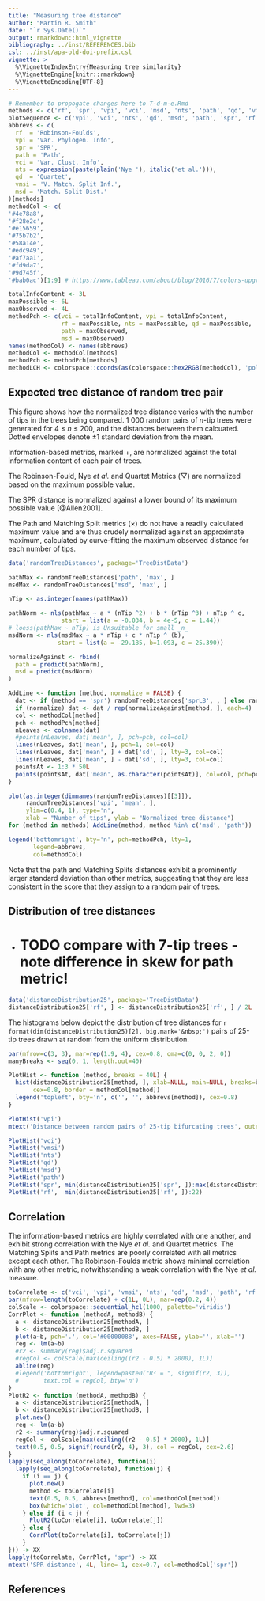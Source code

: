 ```yaml
---
title: "Measuring tree distance"
author: "Martin R. Smith"
date: "`r Sys.Date()`"
output: rmarkdown::html_vignette
bibliography: ../inst/REFERENCES.bib
csl: ../inst/apa-old-doi-prefix.csl
vignette: >
  %\VignetteIndexEntry{Measuring tree similarity}
  %\VignetteEngine{knitr::rmarkdown}
  %\VignetteEncoding{UTF-8}
---
```


```R
# Remember to propogate changes here to T-d-m-e.Rmd
methods <- c('rf', 'spr', 'vpi', 'vci', 'msd', 'nts', 'path', 'qd', 'vmsi')
plotSequence <- c('vpi', 'vci', 'nts', 'qd', 'msd', 'path', 'spr', 'rf')
abbrevs <- c(
  rf  = 'Robinson-Foulds',
  vpi = 'Var. Phylogen. Info',
  spr = 'SPR',
  path = 'Path',
  vci = 'Var. Clust. Info', 
  nts = expression(paste(plain('Nye '), italic('et al.'))),
  qd  = 'Quartet',
  vmsi = 'V. Match. Split Inf.',
  msd = 'Match. Split Dist.'
)[methods]
methodCol <- c(
'#4e78a8',
'#f28e2c',
'#e15659',
'#75b7b2',
'#58a14e',
'#edc949',
'#af7aa1',
'#fd9da7',
'#9d745f',
'#bab0ac')[1:9] # https://www.tableau.com/about/blog/2016/7/colors-upgrade-tableau-10-56782

totalInfoContent <- 3L
maxPossible <- 6L
maxObserved <- 4L
methodPch <- c(vci = totalInfoContent, vpi = totalInfoContent, 
               rf = maxPossible, nts = maxPossible, qd = maxPossible,
               path = maxObserved, 
               msd = maxObserved)
names(methodCol) <- names(abbrevs)
methodCol <- methodCol[methods]
methodPch <- methodPch[methods]
methodLCH <- colorspace::coords(as(colorspace::hex2RGB(methodCol), 'polarLUV'))
```

## Expected tree distance of random tree pair

This figure shows how the normalized tree distance varies with the number of 
tips in the trees being compared.  1&nbsp;000 random pairs of _n_-tip trees were
generated for 4 &le; _n_ &le; 200, and the distances between them calcuated. 
Dotted envelopes denote ±1 standard deviation from the mean.

Information-based metrics, marked +, are normalized against the total 
information content of each pair of trees.

The Robinson-Fould, Nye _et al._ and Quartet Metrics (&#9661;) are normalized 
based on the maximum possible value.

The SPR distance is normalized against a lower bound of its maximum possible value [@Allen2001].

The Path and Matching Split metrics (&times;) do not have a readily calculated
maximum value and are thus crudely normalized against an approximate maximum, 
calculated by curve-fitting the maximum observed distance for each number of tips.

```R

data('randomTreeDistances', package='TreeDistData')

pathMax <- randomTreeDistances['path', 'max', ]
msdMax <- randomTreeDistances['msd', 'max', ]

nTip <- as.integer(names(pathMax))

pathNorm <- nls(pathMax ~ a * (nTip ^2) + b * (nTip ^3) + nTip ^ c,
               start = list(a = -0.034, b = 4e-5, c = 1.44))
# loess(pathMax ~ nTip) is Unsuitable for small _n_
msdNorm <- nls(msdMax ~ a * nTip + c * nTip ^ (b),
              start = list(a = -29.185, b=1.093, c = 25.390))

normalizeAgainst <- rbind(
  path = predict(pathNorm),
  msd = predict(msdNorm)
)

AddLine <- function (method, normalize = FALSE) {
  dat <- if (method == 'spr') randomTreeDistances['sprLB', , ] else randomTreeDistances[method, , ]
  if (normalize) dat <- dat / rep(normalizeAgainst[method, ], each=4)
  col <- methodCol[method]
  pch <- methodPch[method]
  nLeaves <- colnames(dat)
  #points(nLeaves, dat['mean', ], pch=pch, col=col)
  lines(nLeaves, dat['mean', ], pch=1, col=col)
  lines(nLeaves, dat['mean', ] + dat['sd', ], lty=3, col=col)
  lines(nLeaves, dat['mean', ] - dat['sd', ], lty=3, col=col)
  pointsAt <- 1:3 * 50L
  points(pointsAt, dat['mean', as.character(pointsAt)], col=col, pch=pch)
}

plot(as.integer(dimnames(randomTreeDistances)[[3]]), 
     randomTreeDistances['vpi', 'mean', ],
     ylim=c(0.4, 1), type='n',
     xlab = "Number of tips", ylab = "Normalized tree distance")
for (method in methods) AddLine(method, method %in% c('msd', 'path'))

legend('bottomright', bty='n', pch=methodPch, lty=1,
       legend=abbrevs, 
       col=methodCol)
```

Note that the path and Matching Splits distances exhibit a prominently larger 
standard deviation than other metrics, suggesting that they are less consistent in the
score that they assign to a random pair of trees.

## Distribution of tree distances

- # TODO compare with 7-tip trees - note difference in skew for path metric!

```r
data('distanceDistribution25', package='TreeDistData')
distanceDistribution25['rf', ] <- distanceDistribution25['rf', ] / 2L
```

The histograms below depict the distribution of tree distances for
`r format(dim(distanceDistribution25)[2], big.mark='&nbsp;')`
pairs of 25-tip trees drawn at random from the uniform distribution.

```R
par(mfrow=c(3, 3), mar=rep(1.9, 4), cex=0.8, oma=c(0, 0, 2, 0))
manyBreaks <- seq(0, 1, length.out=40)

PlotHist <- function (method, breaks = 40L) {
  hist(distanceDistribution25[method, ], xlab=NULL, main=NULL, breaks=breaks, 
       cex=0.8, border = methodCol[method])
  legend('topleft', bty='n', c('', '', abbrevs[method]), cex=0.8)
}

PlotHist('vpi')
mtext('Distance between random pairs of 25-tip bifurcating trees', outer=TRUE, cex=0.8)

PlotHist('vci')
PlotHist('vmsi')
PlotHist('nts')
PlotHist('qd')
PlotHist('msd')
PlotHist('path')
PlotHist('spr', min(distanceDistribution25['spr', ]):max(distanceDistribution25['spr', ]))
PlotHist('rf',  min(distanceDistribution25['rf', ]):22)

```

## Correlation

The information-based metrics are highly correlated with one another, and exhibit 
strong correlation with the Nye _et al._ and Quartet metrics.  The 
Matching Splits and Path metrics are poorly correlated with all metrics except 
each other.  The Robinson-Foulds metric shows minimal correlation with any other 
metric, notwithstanding a weak correlation with the Nye _et al._ measure.

```R
toCorrelate <- c('vci', 'vpi', 'vmsi', 'nts', 'qd', 'msd', 'path', 'rf')
par(mfrow=length(toCorrelate) + c(1L, 0L), mar=rep(0.2, 4))
colScale <- colorspace::sequential_hcl(1000, palette='viridis')
CorrPlot <- function (methodA, methodB) {
  a <- distanceDistribution25[methodA, ]
  b <- distanceDistribution25[methodB, ]
  plot(a~b, pch='.', col='#00000088', axes=FALSE, ylab='', xlab='')
  reg <- lm(a~b)
  #r2 <- summary(reg)$adj.r.squared
  #regCol <- colScale[max(ceiling((r2 - 0.5) * 2000), 1L)]
  abline(reg)
  #legend('bottomright', legend=paste0("R² = ", signif(r2, 3)),
  #       text.col = regCol, bty='n')
}
PlotR2 <- function (methodA, methodB) {
  a <- distanceDistribution25[methodA, ]
  b <- distanceDistribution25[methodB, ]
  plot.new()
  reg <- lm(a~b)
  r2 <- summary(reg)$adj.r.squared
  regCol <- colScale[max(ceiling((r2 - 0.5) * 2000), 1L)]
  text(0.5, 0.5, signif(round(r2, 4), 3), col = regCol, cex=2.6)
}
lapply(seq_along(toCorrelate), function(i)
  lapply(seq_along(toCorrelate), function(j) {
    if (i == j) {
      plot.new()
      method <- toCorrelate[i]
      text(0.5, 0.5, abbrevs[method], col=methodCol[method])
      box(which='plot', col=methodCol[method], lwd=3)
    } else if (i < j) {
      PlotR2(toCorrelate[i], toCorrelate[j])
    } else {
      CorrPlot(toCorrelate[i], toCorrelate[j])
    }
})) -> XX
lapply(toCorrelate, CorrPlot, 'spr') -> XX
mtext('SPR distance', 4L, line=-1, cex=0.7, col=methodCol['spr'])

```


## References
